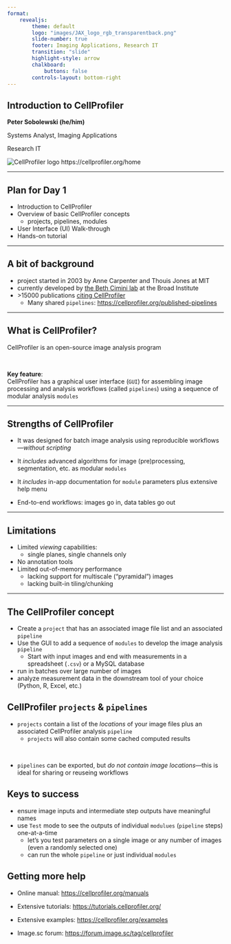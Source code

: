 ```yaml
---
format: 
    revealjs:
        theme: default
        logo: "images/JAX_logo_rgb_transparentback.png"
        slide-number: true
        footer: Imaging Applications, Research IT
        transition: "slide"
        highlight-style: arrow
        chalkboard: 
            buttons: false
        controls-layout: bottom-right
---
```


## Introduction to CellProfiler

**Peter Sobolewski (he/him)**

Systems Analyst, Imaging Applications

Research IT

![CellProfiler logo](images/image.png)
https://cellprofiler.org/home

---

## Plan for Day 1

- Introduction to CellProfiler
- Overview of basic CellProfiler concepts
    - projects, pipelines, modules 
- User Interface (UI) Walk-through
- Hands-on tutorial

---

## A bit of background

- project started in 2003 by Anne Carpenter and Thouis Jones at MIT
- currently developed by [the Beth Cimini lab](https://cimini-lab.broadinstitute.org/) at the Broad Institute
- \>15000 publications [citing CellProfiler](https://cellprofiler.org/citations)
    - Many shared `pipelines`: [https://cellprofiler.org/published-pipelines](https://cellprofiler.org/published-pipelines)

---

## What is CellProfiler?

CellProfiler is an open-source image analysis program

<br/>

**Key feature**:  
CellProfiler has a graphical user interface (`GUI`) for assembling image processing and analysis workflows (called `pipelines`) using a sequence of modular analysis `modules` 

---

## Strengths of CellProfiler

- It was designed for batch image analysis using reproducible workflows—*without scripting*

- It *includes* advanced algorithms for image (pre)processing, segmentation, etc. as modular `modules`

- It *includes* in-app documentation for `module` parameters plus extensive help menu

- End-to-end workflows: images go in, data tables go out

---

## Limitations

- Limited *viewing* capabilities:
    - single planes, single channels only
- No annotation tools
- Limited out-of-memory performance
    - lacking support for multiscale ("pyramidal") images
    - lacking built-in tiling/chunking

---

## The CellProfiler concept

- Create a `project` that has an associated image file list and an associated `pipeline` 
- Use the GUI to add a sequence of `modules` to develop the image analysis `pipeline`
    - Start with input images and end with measurements in a spreadsheet (`.csv`) or a MySQL database
- run in batches over large number of images
- analyze measurement data in the downstream tool of your choice (Python, R, Excel, etc.)

## CellProfiler `projects` & `pipelines`

- `projects` contain a list of the *locations* of your image files plus an associated CellProfiler analysis `pipeline`
    - `projects` will also contain some cached computed results

<br/>

- `pipelines` can be exported, but *do not contain image locations*—this is ideal for sharing or reuseing workflows

## Keys to success

- ensure image inputs and intermediate step outputs have meaningful names
- use `Test` mode to see the outputs of individual `modulues` (`pipeline` steps) one-at-a-time
    - let's you test parameters on a single image or any number of images (even a randomly selected one)
    - can run the whole `pipeline` or just individual `modules`  

## Getting more help

- Online manual: [https://cellprofiler.org/manuals](https://cellprofiler.org/manuals)

- Extensive tutorials: [https://tutorials.cellprofiler.org/](https://tutorials.cellprofiler.org/)

- Extensive examples: [https://cellprofiler.org/examples](https://cellprofiler.org/examples)

- Image.sc forum: [https://forum.image.sc/tag/cellprofiler](https://forum.image.sc/tag/cellprofiler)